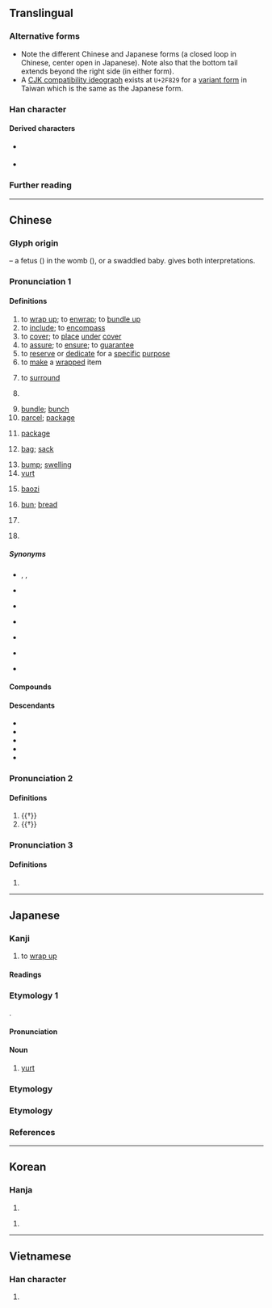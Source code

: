 {{character info}}
{{character info|0x2F829}}
==Translingual==
{{stroke order|strokes=5|type=cbw}}
{{ja-forms|包|包|包}}

===Alternative forms===
* Note the different Chinese and Japanese forms (a closed loop {{l|mul|巳}} in Chinese, center open {{l|mul|己}} in Japanese). Note also that the bottom tail extends beyond the right side (in either form).
* A [[w:CJK Compatibility Ideographs|CJK compatibility ideograph]] exists at <code>U+2F829</code> for a [[w:Variant Chinese character|variant form]] in Taiwan which is the same as the Japanese form.

===Han character===
{{Han char|rn=20|rad=勹|as=03|sn=5|four=27712|canj=PRU,PSU|ids=⿻勹巳(GHTKV),⿻勹己(J,<code>U+2F829</code>)}}

====Derived characters====
* {{l|mul|[[咆]], [[枹]], [[炮]], [[皰]], [[匏]], [[鞄]], [[鮑]], [[庖]], [[疱]]}} {{q|Contains {{lang|zh|包}} in all regions}}
* {{l|mul|sc=Jpan|[[抱]], [[泡]], [[砲]], [[胞]], [[𮮆]], [[飽]]}} {{q|Note: Contains {{lang|ja|包}} in Japanese and {{lang|zh|包}} in other regions}}

===Further reading===
{{Han ref|kx=0150.270|dkj=02506|dj=0340.020|hdz=10257.060|uh=5305}}
{{Han ref|uh=2F829}}

----

==Chinese==
{{zh-forms|alt=勹,苞,𮎛}}
{{zh-wp|yue:包 (搞清楚)|zh}}

===Glyph origin===
{{Han etym}}
{{liushu|p}} – a fetus ({{l|mul|巳}}) in the womb ({{l|mul|勹}}), or a swaddled baby. ''{{w|Shuowen}}'' gives both interpretations.

===Pronunciation 1===
{{zh-pron
|m=bāo,er=y
|m-s=bao1
|dg=бо1
|c=baau1
|c-t=bau1,bau1*,bau1-4
|c-t_note=bau1 - verb; bau1* - “bread; bun”; bau1-4 - “bag; sack”
|g=bau1
|h=pfs=pâu;gd=bau1
|j=bau1
|mb=báu
|md=bău
|mn=pau/qz,xm,zz:pâu
|mn_note=pâu - surname
|mn-t=bao1
|w=1pau
|x=bau1
|mc=y
|oc=y
|ma=Zh-bāo.oga
|cat=v,n,cls,pn
}}

====Definitions====
{{zh-hanzi}}

# to [[wrap up]]; to [[enwrap]]; to [[bundle up]]
# to [[include]]; to [[encompass]]
# to [[cover]]; to [[place]] [[under]] [[cover]]
# to [[assure]]; to [[ensure]]; to [[guarantee]]
# to [[reserve]] or [[dedicate]] for a [[specific]] [[purpose]]
# to [[make]] a [[wrapped]] item
#: {{zh-x|包 雲吞|to '''make''' wontons|C}}
#: {{zh-x|包 粽|to '''make''' zongzi|C}}
# to [[surround]]
# {{lb|zh|Malaysia|Singapore|slang}} {{zh-short|打包|to [[take away]] ([[food]])}}
# [[bundle]]; [[bunch]]
# [[parcel]]; [[package]]
# {{lb|zh|software}} [[package]]
#: {{zh-x|包管理器|'''package''' manager}}
# [[bag]]; [[sack]]
#: {{zh-x|書包|schoolbag; backpack}}
# [[bump]]; [[swelling]]
# [[yurt]]
# {{lb|zh|food}} [[baozi]]
#: {{zh-x|叉燒包|char siu bao}}
#: {{zh-x|小籠包|{{w|xiaolongbao}}}}
# {{lb|zh|food}} [[bun]]; [[bread]] {{gloss|any small baked good}}
#: {{zh-x|麵包|bread}}
#: {{zh-x|漢堡包|hamburger}}
# {{zh-classifier|[[pack]]s or [[bag]]s}}
#: {{zh-x|一 包 薯片|a '''bag''' of potato chips}}
# {{surname|zh}}
#: {{zh-x|^包 ^拯|{{w|Bao Zheng|'''Bao''' Zheng}} (Chinese politician during the [[Song]] dynasty)}}

=====Synonyms=====
* {{s|to wrap up}} {{zh-l|纏繞}}, {{zh-l|裹}}, {{q|Min Nan}} {{zh-l|經纏}}
* {{s|to include}}
{{zh-syn-saurus|包括}}
* {{s|to assure}}
{{zh-syn-saurus|確保}}
* {{s|to reserve}} {{zh-l|專用}}
* {{s|to surround}}
{{zh-syn-saurus|環繞}}
* {{s|bread}}
{{zh-dial|麵包}}
* {{s|baozi}}
{{zh-dial|包子}}

====Compounds====
{{zh-der|包裹:package|包子:[[baozi]]|麵包:bread|書包:backpack|一手包攬|一手包辦|捆包:bale|一攬包收|上腰包|丟包術|倒包|倒包錢|做倒包|傘包|公事包|兼容并包|分包|刈包|利樂包|割包|包世臣|包伙|包元兒|包兒|包公|包公案|包准|包占|包取|包含|包商|包單|包囊|包圍|包圓兒|包場|包妓|包姆|包姆加登|包孕|包孕句|包客|包容|包山|包工|包工連鎖|包庇|包廂|包彈|包待制|包心菜|包打聽|包抄|包括|包拯|包探|包換|包攬|包攬詞訟|包攬閒事|包晶反應|包月|包析反應|包機|包檔|包浩斯|包涵|包涵兒|包漿|包焦尼|包爾德樂|包牙|包班制|包用|包皮|包票|包租|包種茶|包穀|包管|包籠|包米|包米棒子|包紮|包羅|包羅萬象|包羞忍恥|包背裝|包腳|包膜|包舉|包船|包茅|包荒|包莊|包莖|包葫蘆頭|包藏|包藏禍心|包融|包衣|包袱|包袱底兒|包裝|包裝水|包裝紙|包裝設計|包裹保險|包裹表決|包谷|包谷花|包賠|包身工|包車|包辦|包通|包遵彭|包金|包銀|包銷|包青天|包頭|包頭市|包頭的|包頭縣|包飯|包髻|包髻團衫|包龍圖|半包兒|卸包袱|叉燒包|受氣包|土包|土包子|壘包|外包|大包小包|大度包容|套包|如假包換|存包處|封包|小籠包|并包|彈包|心包絡|急救包|戲包袱|手提包|打包|打包票|承包|承包商|抖包|挑包策馬|捲包|掉包|掏腰包|提包|搠包兒|搭包|摟包兒|摟包兒匠|擣包|攮包|放包袱|敖包|旅行包|歸裡包堆|毛包|氈包|氣包子|沒包彈|沙包|洋包子|湯包|潑包婁|潛包禍謀|烤麵包機|無所不包|煙合包|煙袋荷包|燒包|申包胥|病包兒|發包|皮包|皮包骨|真空包裝|破包簍|破酥包|萬象包羅|空包彈|管包|粉湯包子|紅包|紅包場|紗包線|紙包|絞包針|絲包線|緊包程|總包寄遞|繡荷包|羅裙包土|老包|肉包子|肚包|背包|腰包|膽大包天|膿包|膿包貨|自掏腰包|航空包裹|色膽包天|茶包|草包|荷包|荷包蛋|菜包子|蒙古包|蒲包兒|藥包|衣包|褡包|調包|跟包|軟包裝|軟膿包|轉包|遞包袱|郵包|鋁箔包|錢包|鑲金包銀|門包|閻羅包老|隨身包|雙包|電子錢包|香包|香荷包|騷包|鬆蛋包|麵包樹|麵包車|麻包|黃包車|包字頭|月亮包|床包|小包|懶人包|雞包仔|石包城}}

====Descendants====
*{{desc|en|pau|bor=1}}
*{{desc|km|នំប៉ាវ|der=1}}
*{{desc|lo|ກະ​ລາ​ເປົ໋າ|der=1}}
*{{desc|ms|pau|bor=1}}
*{{desc|th|ซาลาเปา|der=1}}

===Pronunciation 2===
{{zh-pron
|m=páo
|cat=n
}}

====Definitions====
{{zh-hanzi}}

# {{†}} {{zh-original|庖|[[kitchen]]}}
# {{†}} {{zh-original|匏|[[bottle gourd]]}}

===Pronunciation 3===
{{zh-pron
|m=fú
|cat=
}}

====Definitions====
{{zh-hanzi}}

# {{zh-only|包來}}

{{zh-cat|Bags|Foods|Elementary}}

----

==Japanese==
{{ja-kanji forms-IVS
|vs1=01
|vs2=03
|col-vs1=aj
|col-vs2=hdmj
|pic-vs1=U5305-kyu.svg
|ref={{R:Kanjipedia|0006336600}}
}}

===Kanji===
{{ja-kanji|grade=4|rs=勹03}}

# to [[wrap up]]

====Readings====
{{ja-readings
|goon=ひょう<へう
|kanon=ほう<はう
|kun=くる-む, つつ-み, つつ-む
|nanori=お, かた, かつ, かぬ, かね, しげ
}}

===Etymology 1===
{{etymid|ja|パオ}}
{{ja-kanjitab|ぱお|yomi=irr}}
{{bor+|ja|cmn|-}} {{zh-m|包}}.

====Pronunciation====
{{ja-pron|パオ|acc=1|acc_ref=DJR}}

====Noun====
{{ja-noun|パオ}}

# [[yurt]] {{gl|housing}}

===Etymology===
{{ja-kanjitab|つつ|o1=み|yomi=k}}
{{ja-see|つつみ}}

===Etymology===
{{ja-kanjitab|くる|o1=み|yomi=k}}
{{ja-see|くるみ}}

===References===
<references/>

----

==Korean==

===Hanja===
{{ko-hanja|싸다|쌀|포}}

# {{rfdef|ko|sort=勹03}}

{{ko-hanja|꾸러미|포}}

# {{rfdef|ko|sort=勹03}}

----

==Vietnamese==

===Han character===
{{vi-readings|reading=[[bao]]|rs=勹03}}

# {{rfdef|vi|sort=勹03}}